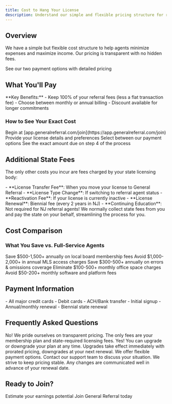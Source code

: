 ```yaml
---
title: Cost to Hang Your License
description: Understand our simple and flexible pricing structure for referral agents
---
```


## Overview

We have a simple but flexible cost structure to help agents minimize expenses and maximize income. Our pricing is transparent with no hidden fees.

<Card title="View Current Plans" icon="dollar-sign" href="https://www.generalreferral.com/plans">
  See our two payment options with detailed pricing
</Card>

## What You'll Pay

<Info>
  **Key Benefits:** 
  - Keep 100% of your referral fees (less a flat transaction fee)
  - Choose between monthly or annual billing
  - Discount available for longer commitments
</Info>

### How to See Your Exact Cost

<Steps>
  <Step title="Start Sign Up Process">
    Begin at [app.generalreferral.com/join](https://app.generalreferral.com/join)
  </Step>
  <Step title="Enter Your Information">
    Provide your license details and preferences
  </Step>
  <Step title="Choose Your Plan">
    Select between our payment options
  </Step>
  <Step title="Review Total Cost">
    See the exact amount due on step 4 of the process
  </Step>
</Steps>

## Additional State Fees

The only other costs you incur are fees charged by your state licensing body:

<Tabs>
  <Tab title="One-Time Fees">
    - **License Transfer Fee**: When you move your license to General Referral
    - **License Type Change**: If switching to referral agent status
    - **Reactivation Fee**: If your license is currently inactive
  </Tab>
  <Tab title="Recurring Fees">
    - **License Renewal**: Biennial fee (every 2 years in NJ)
    - **Continuing Education**: Not required for NJ referral agents!
  </Tab>
</Tabs>

<Note>
  We normally collect state fees from you and pay the state on your behalf, streamlining the process for you.
</Note>

## Cost Comparison

### What You Save vs. Full-Service Agents

<AccordionGroup>
  <Accordion title="No Board Association Dues">
    Save $500-1,500+ annually on local board membership fees
  </Accordion>
  <Accordion title="No MLS Fees">
    Avoid $1,000-2,000+ in annual MLS access charges
  </Accordion>
  <Accordion title="No E&O Insurance">
    Save $300-500+ annually on errors & omissions coverage
  </Accordion>
  <Accordion title="No Desk Fees">
    Eliminate $100-500+ monthly office space charges
  </Accordion>
  <Accordion title="No Technology Fees">
    Avoid $50-200+ monthly software and platform fees
  </Accordion>
</AccordionGroup>

## Payment Information

<CardGroup cols={2}>
  <Card title="Payment Methods" icon="credit-card">
    - All major credit cards
    - Debit cards
    - ACH/Bank transfer
  </Card>
  <Card title="Billing Schedule" icon="calendar">
    - Initial signup
    - Annual/monthly renewal
    - Biennial state renewal
  </Card>
</CardGroup>

## Frequently Asked Questions

<AccordionGroup>
  <Accordion title="Are there any hidden fees?">
    No! We pride ourselves on transparent pricing. The only fees are your membership plan and state-required licensing fees.
  </Accordion>
  <Accordion title="Can I change plans later?">
    Yes! You can upgrade or downgrade your plan at any time. Upgrades take effect immediately with prorated pricing, downgrades at your next renewal.
  </Accordion>
  <Accordion title="What if I can't afford the upfront cost?">
    We offer flexible payment options. Contact our support team to discuss your situation.
  </Accordion>
  <Accordion title="Do prices ever increase?">
    We strive to keep pricing stable. Any changes are communicated well in advance of your renewal date.
  </Accordion>
</AccordionGroup>

## Ready to Join?

<CardGroup cols={2}>
  <Card title="Calculate Savings" icon="calculator" href="https://www.generalreferral.com/commission-calculator">
    Estimate your earnings potential
  </Card>
  <Card title="Start Application" icon="rocket" href="https://app.generalreferral.com/join">
    Join General Referral today
  </Card>
</CardGroup>